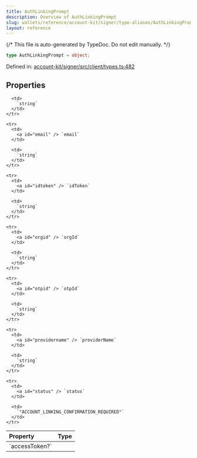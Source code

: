```yaml
---
title: AuthLinkingPrompt
description: Overview of AuthLinkingPrompt
slug: wallets/reference/account-kit/signer/type-aliases/AuthLinkingPrompt
layout: reference
---
```


{/* This file is auto-generated by TypeDoc. Do not edit manually. */}

```ts
type AuthLinkingPrompt = object;
```

Defined in: [account-kit/signer/src/client/types.ts:482](https://github.com/alchemyplatform/aa-sdk/blob/17aad1f572375d42a06c7e3238078a88a435d459/account-kit/signer/src/client/types.ts#L482)

## Properties

<table>
  <thead>
    <tr>
      <th align="left">Property</th>
      <th align="left">Type</th>
    </tr>
  </thead>

  <tbody>
    <tr>
      <td>
        <a id="accesstoken" /> `accessToken?`
      </td>

      <td>
        `string`
      </td>
    </tr>

    <tr>
      <td>
        <a id="email" /> `email`
      </td>

      <td>
        `string`
      </td>
    </tr>

    <tr>
      <td>
        <a id="idtoken" /> `idToken`
      </td>

      <td>
        `string`
      </td>
    </tr>

    <tr>
      <td>
        <a id="orgid" /> `orgId`
      </td>

      <td>
        `string`
      </td>
    </tr>

    <tr>
      <td>
        <a id="otpid" /> `otpId`
      </td>

      <td>
        `string`
      </td>
    </tr>

    <tr>
      <td>
        <a id="providername" /> `providerName`
      </td>

      <td>
        `string`
      </td>
    </tr>

    <tr>
      <td>
        <a id="status" /> `status`
      </td>

      <td>
        `"ACCOUNT_LINKING_CONFIRMATION_REQUIRED"`
      </td>
    </tr>

  </tbody>
</table>
